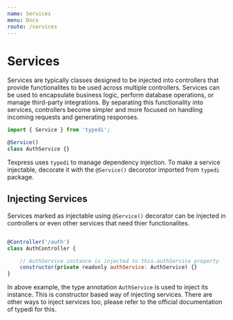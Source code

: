 ```yaml
---
name: Services
menu: Docs
route: /services
---
```


# Services

Services are typically classes designed to be injected into controllers that provide functionalites to be used across multiple controllers. Services can be used to encapsulate business logic, perform database operations, or manage third-party integrations. By separating this functionality into services, controllers become simpler and more focused on handling incoming requests and generating responses.

```javascript
import { Service } from 'typedi';

@Service()
class AuthService {}
```

Texpress uses `typedi` to manage dependency injection. To make a service injectable, decorate it with the `@Service()` decorotor imported from `typedi` package.

## Injecting Services

Services marked as injectable using `@Service()` decorator can be injected in controllers or even other services that need thier functionalites.

```javascript

@Controller('/auth')
class AuthController {

    // AuthService instance is injected to this.authService property
    constructor(private readonly authService: AuthService) {}
}

```
In above example, the type annotation `AuthService` is used to inject its instance. This is constructor based way of injecting services. There are other ways to inject services too, please refer to the official documentation of typedi for this.
